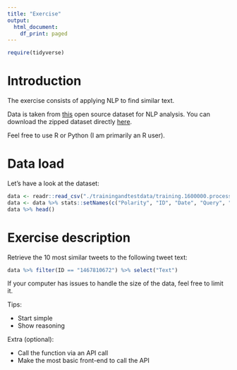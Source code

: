 ```yaml
---
title: "Exercise"
output:
  html_document:
    df_print: paged
---
```


```r
require(tidyverse)
```

# Introduction

The exercise consists of applying NLP to find similar text.

Data is taken from [this](http://help.sentiment140.com/for-students/) open source dataset for NLP analysis. You can download the zipped dataset directly [here](https://docs.google.com/file/d/0B04GJPshIjmPRnZManQwWEdTZjg/edit?resourcekey=0-betyQkEmWZgp8z0DFxWsHw).

Feel free to use R or Python (I am primarily an R user).

# Data load

Let's have a look at the dataset:

```r
data <- readr::read_csv("./trainingandtestdata/training.1600000.processed.noemoticon.csv", col_names = F)
data <- data %>% stats::setNames(c("Polarity", "ID", "Date", "Query", "User", "Text"))
data %>% head()
```

# Exercise description

Retrieve the 10 most similar tweets to the following tweet text:

```r
data %>% filter(ID == "1467810672") %>% select("Text")
```

If your computer has issues to handle the size of the data, feel free to limit it.

Tips:

- Start simple
- Show reasoning

Extra (optional): 

- Call the function via an API call 
- Make the most basic front-end to call the API
